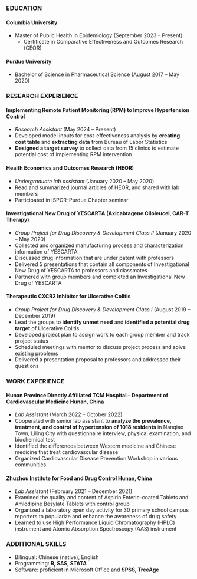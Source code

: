 ### **EDUCATION**
#### Columbia University	
* Master of Public Health in Epidemiology (September 2023 – Present)
    * Certificate in Comparative Effectiveness and Outcomes Research (CEOR)


#### Purdue University				                     
* Bachelor of Science in Pharmaceutical Science (August 2017 – May 2020)
  		                            	            

	
### **RESEARCH EXPERIENCE**
#### Implementing Remote Patient Monitoring (RPM) to Improve Hypertension Control 	
* *Research Assistant* (May 2024 – Present)
*	Developed model inputs for cost-effectiveness analysis by **creating cost table** and **extracting data** from Bureau of Labor Statistics
*	**Designed a target survey** to collect data from 15 clinics to estimate potential cost of implementing RPM intervention

#### Health Economics and Outcomes Research (HEOR)  						     
* *Undergraduate lab assistant* (January 2020 – May 2020)                                  
*	Read and summarized journal articles of HEOR, and shared with lab members
*	Participated in ISPOR-Purdue Chapter seminar

#### Investigational New Drug of YESCARTA (Axicabtagene Ciloleucel, CAR-T Therapy)          
* *Group Project for Drug Discovery & Development Class II* (January 2020 – May 2020)      
* Collected and organized manufacturing process and characterization information of YESCARTA
*	Discussed drug information that are under patent with professors 
*	Delivered 5 presentations that contain all components of Investigational New Drug of YESCARTA to professors and classmates
*	Partnered with group members and completed an Investigational New Drug of YESCARTA

#### Therapeutic CXCR2 Inhibitor for Ulcerative Colitis						    
* *Group Project for Drug Discovery & Development Class I* (August 2019 – December 2019)    
* Lead the groups to **identify unmet need** and **identified a potential drug target** of Ulcerative Colitis 
*	Developed project plan to assign work to each group member and track project status 
*	Scheduled meetings with mentor to discuss project process and solve existing problems
*	Delivered a presentation proposal to professors and addressed their questions 



### **WORK EXPERIENCE**
#### Hunan Province Directly Affiliated TCM Hospital – Department of Cardiovascular Medicine 	Hunan, China
* *Lab Assistant* (March 2022 – October 2022)
*	Cooperated with senior lab assistant to **analyze the prevalence, treatment, and control of hypertension of 1018 residents** in Nanqiao Town, Liling City with questionnaire interview, physical examination, and biochemical test
*	Identified the differences between Western medicine and Chinese medicine that treat cardiovascular disease 
*	Organized Cardiovascular Disease Prevention Workshop in various communities 

#### Zhuzhou Institute for Food and Drug Control	Hunan, China
* *Lab Assistant* (February 2021 – December 2021)
*	Examined the quality and content of Aspirin Enteric-coated Tablets and Amlodipine Besylate Tablets with control group 
*	Organized a laboratory open day activity for 30 primary school campus reporters to popularize and enhance the awareness of drug safety 
*	Learned to use High Performance Liquid Chromatography (HPLC) instrument and Atomic Absorption Spectroscopy (AAS) instrument


### **ADDITIONAL SKILLS**
*	Bilingual: Chinese (native), English
*	Programming: **R, SAS, STATA**
*	Software: proficient in Microsoft Office and **SPSS, TreeAge**


